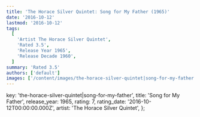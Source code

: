 ```yaml
---
title: 'The Horace Silver Quintet: Song for My Father (1965)'
date: '2016-10-12'
lastmod: '2016-10-12'
tags:
  [
    'Artist The Horace Silver Quintet',
    'Rated 3.5',
    'Release Year 1965',
    'Release Decade 1960',
  ]
summary: 'Rated 3.5'
authors: ['default']
images: ['/content/images/the-horace-silver-quintet|song-for-my-father.jpg']
---
```


  key: 'the-horace-silver-quintet|song-for-my-father',
  title: 'Song for My Father',
  release_year: 1965,
  rating: 7,
  rating_date: '2016-10-12T00:00:00.000Z',
  artist: 'The Horace Silver Quintet',
};

<MusicRating data={data} />
